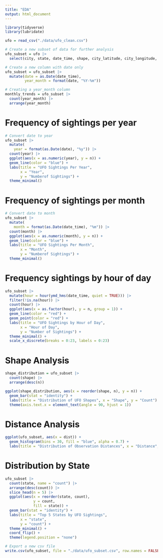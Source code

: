 ```yaml
---
title: "EDA"
output: html_document
---
```


```r
library(tidyverse)
library(lubridate)
```

```r
ufo = read_csv("./data/ufo_clean.csv")
```



```r
# Create a new subset of data for further analysis
ufo_subset = ufo |>
  select(city, state, date_time, shape, city_latitude, city_longitude, dist, location)
```


```r
# Create a new column with date only
ufo_subset = ufo_subset |>
  mutate(date = as.Date(date_time),
         year_month = format(date, "%Y-%m"))

```


```r
# Creating a year_month column
monthly_trends = ufo_subset |>
  count(year_month) |>
  arrange(year_month)
```

# Frequency of sightings per year
```r
# Convert date to year 
ufo_subset |>
  mutate(
    year = format(as.Date(date), "%y")) |>
  count(year) |>
  ggplot(aes(x = as.numeric(year), y = n)) +
  geom_line(color = "blue") +
  labs(title = "UFO Sightings Per Year",
       x = "Year",
       y = "Numberof Sightings") +
  theme_minimal()


```


# Frequency of sightings per month
```r
# Convert date to month
ufo_subset |>
  mutate(
    month = format(as.Date(date_time), "%m")) |>
  count(month) |>
  ggplot(aes(x = as.numeric(month), y = n)) +
  geom_line(color = "blue") +
  labs(title = "UFO Sightings Per Month",
       x = "Month",
       y = "Numberof Sightings") +
  theme_minimal()


```


# Frequency sightings by hour of day
```r
ufo_subset |>
  mutate(hour = hour(ymd_hms(date_time, quiet = TRUE))) |>
  filter(!is.na(hour)) |>
  count(hour) |>
  ggplot(aes(x = as.factor(hour), y = n, group = 1)) +
  geom_line(color = "red") +
  geom_point(color = "red") +
  labs(title = "UFO Sightings by Hour of Day",
       x = "Hour of Day",
       y = "Number of Sightings") +
  theme_minimal() +
  scale_x_discrete(breaks = 0:23, labels = 0:23)
```


# Shape Analysis
```r
shape_distribution = ufo_subset |>
  count(shape) |>
  arrange(desc(n))

ggplot(shape_distribution, aes(x = reorder(shape, n), y = n)) +
  geom_bar(stat = "identity") +
  labs(title = "Distribution of UFO Shapes", x = "Shape", y = "Count") +
  theme(axis.text.x = element_text(angle = 90, hjust = 1))

```



# Distance Analysis

```r
ggplot(ufo_subset, aes(x = dist)) +
  geom_histogram(bins = 30, fill = "blue", alpha = 0.7) +
  labs(title = "Distribution of Observation Distances", x = "Distance", y = "Count")
```




# Distribution by State
```r
ufo_subset |>
  count(state, name = "count") |>
  arrange(desc(count)) |>
  slice_head(n = 5) |>
  ggplot(aes(x = reorder(state, count),
             y = count,
             fill = state)) +
  geom_bar(stat = "identity") +
  labs(title = "Top 5 States by UFO Sightings",
       x = "state",
       y = "count") +
  theme_minimal() +
  coord_flip() +
  theme(legend.position = "none")
```



```r
# Export a new csv file
write.csv(ufo_subset, file = "./data/ufo_subset.csv", row.names = FALSE)
```



